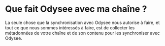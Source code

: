 # Que fait Odysee avec ma chaîne ?

La seule chose que la synchronisation avec Odysee nous autorise à faire, et tout ce que nous sommes intéressés à faire, est de collecter les métadonnées de votre chaîne et de son contenu pour les synchroniser avec Odysee.
